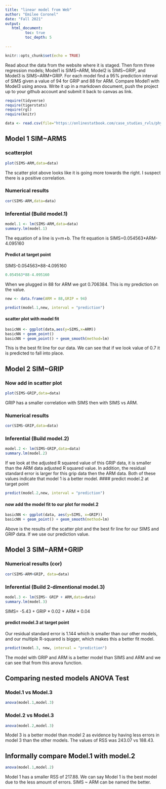 ```yaml
---
title: "linear model from Web"
author: "Emilee Coronel"
date: "Fall 2021"
output:
   html_document:
         toc: true
         toc_depth: 5
        
---
```


```r
knitr::opts_chunk$set(echo = TRUE)
```

Read about the data from the website where it is staged.  Then form three regression models; Model1 is SIMS~ARM, Model2 is SIMS~GRIP, and Model3 is SIMS~ARM+GRIP. For each model find a 95% prediction interval of SIMS given a value of 94  for GRIP and 88 for ARM. Compare Model1 with Model3 using anova. Write it up in a markdown document, push the project up to your github account and submit it back to canvas as link. 

 


```r
require(tidyverse)
require(tigerstats)
require(rgl)
require(knitr)

```

```r
data <- read.csv(file="https://onlinestatbook.com/case_studies_rvls/physical_strength/data.txt",sep="",header=TRUE)  

```

## Model 1 SIM~ARMS

### scatterplot

```R
plot(SIMS~ARM,data=data)
```
The scatter plot above looks like it is going more towards the right. I suspect there is a positive correlation.



### Numerical results

```r
cor(SIMS~ARM,data=data)
```


### Inferential  (Build model.1)

```r
model.1 <- lm(SIMS~ARM,data=data)
summary.lm(model.1)
```


The equation of a line is y=m+b. 
The fit equation is SIMS=0.054563*ARM-4.095160



#### Predict at target point

SIMS-0.054563*88-4.095160

```r
0.054563*88-4.095160
```
When we plugged in 88 for ARM we got 0.706384. This is my prediction on the value.

```R
new <- data.frame(ARM = 88,GRIP = 94)
```

```r
predict(model.1,new, interval = "prediction")
```

#### scatter plot with model fit
  
```r
basicNN <- ggplot(data,aes(y=SIMS,x=ARM))
basicNN + geom_point()
basicNN + geom_point() + geom_smooth(method=lm)
```
This is the best fit line for our data. We can see that if we look value of 0.7 it is predicted to fall into place.

## Model 2 SIM~GRIP




### Now add in scatter plot


```r
plot(SIMS~GRIP,data=data)
```
GRIP has a smaller correlation with SIMS then with SIMS vs ARM.

### Numerical results 
```r
cor(SIMS~GRIP,data=data)
```

### Inferential  (Build model.2)
  
```r
model.2 <- lm(SIMS~GRIP,data=data)
summary.lm(model.2)
```
If we look at the adjusted R squared value of this GRIP data, it is smaller than the ARM data adjusted R squared value. In addition, the residual standard error is larger for this grip data then the ARM data. Both of these values indicate that model 1 is a better model.
#### predict model.2 at target point

```r
predict(model.2,new, interval = "prediction")
```

#### now add the model fit to our plot for model.2
  
```r
basicNN <- ggplot(data, aes(y=SIMS, x=GRIP))
basicNN + geom_point() + geom_smooth(method=lm)
```


Above is the results of the scatter plot and the best fir line for our SIMS and GRIP data. If we use our prediction value.   

## Model 3 SIM~ARM+GRIP

### Numerical results (cor)

```r
cor(SIMS~ARM+GRIP, data=data)
```


### Inferential  (Build 2-dimentional model.3)

```r
model.3 <- lm(SIMS~ GRIP + ARM,data=data)
summary.lm(model.3)
```

SIMS= -5.43 + GRIP * 0.02 + ARM * 0.04 


#### predict model.3 at target point
  
Our residual standard error is 1.144 which is smaller than our other models, and our multiple R-squared is bigger, which makes this a better fit model.  

```r
predict(model.3, new, interval = "prediction")
```

The model with GRIP and ARM is a better model than SIMS and ARM and we can see that from this anova function.

## Comparing nested models ANOVA Test

### Model.1 vs Model.3

```r
anova(model.1,model.3)
```


### Model.2 vs Model.3

```r
anova(model.2,model.3)
```

Model 3 is a better model than model 2 as evidence by having less errors in model 3 than the other models. The values of RSS was 243.07 vs 188.43. 

## Informally compare Model.1 with model.2

```r
anova(model.1,model.2)
```

Model 1 has a smaller RSS of 217.88. We can say Model 1 is the best model due to the less amount of errors. SIMS ~ ARM can be named the better.



